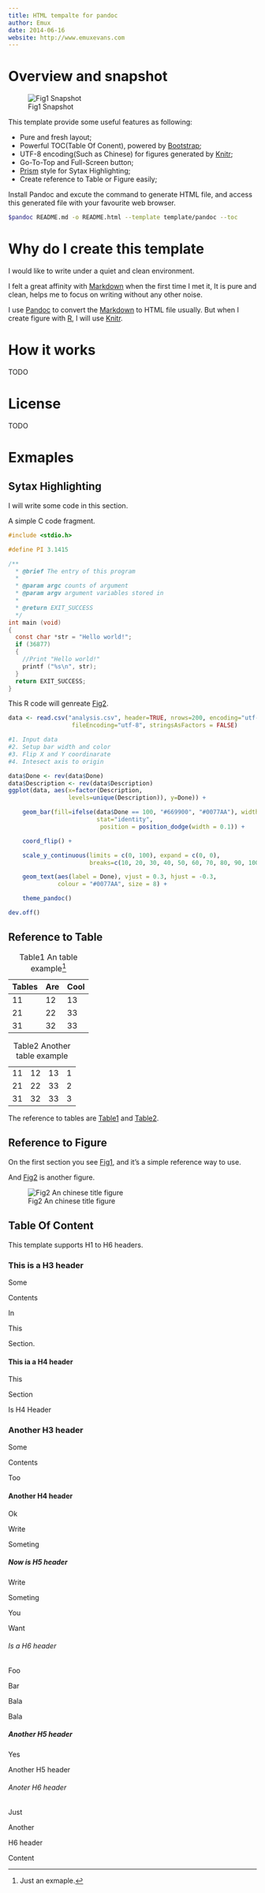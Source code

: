 ```yaml
---
title: HTML tempalte for pandoc
author: Emux
date: 2014-06-16
website: http://www.emuxevans.com
---
```


Overview and snapshot
=====================
![Fig1 Snapshot](http://a.hiphotos.bdimg.com/album/s%3D1600%3Bq%3D90/sign=ef13943174c6a7efbd26ac20cdca9420/f9198618367adab442ef2aad89d4b31c8701e424.jpg)

This template provide some useful features as following:

* Pure and fresh layout;
* Powerful TOC(Table Of Conent), powered by [Bootstrap](http://www.bootcss.com/);
* UTF-8 encoding(Such as Chinese) for figures generated by [Knitr](http://www.yihui.name/knitr);
* Go-To-Top and Full-Screen button;
* [Prism](http://www.prismjs.com) style for Sytax Highlighting;
* Create reference to Table or Figure easily;

Install Pandoc and excute the command to generate HTML file, and access this generated file with your favourite web browser.
```bash
$pandoc README.md -o README.html --template template/pandoc --toc 
```

Why do I create this template
=============================
I would like to write under a quiet and clean environment.


I felt a great affinity with [Markdown](http://daringfireball.net/projects/markdown/syntax) when the first time I met it, 
It is pure and clean, helps me to focus on writing without any other noise.


I use [Pandoc](http://johnmacfarlane.net/pandoc/) to convert the [Markdown](http://daringfireball.net/projects/markdown/syntax) to HTML file usually.
But when I create figure with [R](http://www.r-project.org/), I will use [Knitr](http://www.yihui.name/knitr).


How it works
============
TODO

License
=======
TODO


Exmaples
========

Sytax Highlighting
------------------
I will write some code in this section.

A simple C code fragment.
```.c
#include <stdio.h>

#define PI 3.1415

/**
  * @brief The entry of this program
  *
  * @param argc counts of argument
  * @param argv argument variables stored in
  *
  * @return EXIT_SUCCESS
  */
int main (void)
{
  const char *str = "Hello world!";
  if (36877)
  {
    //Print "Hello world!"
    printf ("%s\n", str);
  }
  return EXIT_SUCCESS;
}
```


This R code will genreate [Fig2](#Fig2).
```.r
data <- read.csv("analysis.csv", header=TRUE, nrows=200, encoding="utf-8", 
                  fileEncoding="utf-8", stringsAsFactors = FALSE)

#1. Input data
#2. Setup bar width and color
#3. Flip X and Y coordinarate
#4. Intesect axis to origin

data$Done <- rev(data$Done)
data$Description <- rev(data$Description)
ggplot(data, aes(x=factor(Description, 
                 levels=unique(Description)), y=Done)) + 

    geom_bar(fill=ifelse(data$Done == 100, "#669900", "#0077AA"), width=.3, 
                         stat="identity", 
                          position = position_dodge(width = 0.1)) + 

    coord_flip() +  

    scale_y_continuous(limits = c(0, 100), expand = c(0, 0), 
                       breaks=c(10, 20, 30, 40, 50, 60, 70, 80, 90, 100)) +

    geom_text(aes(label = Done), vjust = 0.3, hjust = -0.3,
              colour = "#0077AA", size = 8) +

    theme_pandoc()

dev.off()
```
 

Reference to Table
------------------

Tables  Are     Cool
------  ------  ------  
11      12      13
21      22      33
31      32      33

:Table1 An table example[^1]


------  ------  ------  ---
11      12      13        1
21      22      33        2
31      32      33        3
------  ------  ------  ---

:Table2 Another table example

The reference to tables are [Table1](#Table1) and [Table2](#Table2).


Reference to Figure
-------------------
On the first section you see [Fig1](#Fig1), and it's a simple reference way to use.

And [Fig2](#Fig2) is another figure.

![Fig2 An chinese title figure](figure/fig-1.png) 


Table Of Content
------------------
This template supports H1 to H6 headers.

### This is a H3 header
Some

Contents

In

This 

Section.

#### This ia a H4 header
This

Section

Is H4 Header


### Another H3 header
Some 

Contents

Too

#### Another H4 header
Ok

Write 

Someting

##### Now is H5 header
Write 

Someting

You 

Want

###### Is a H6 header

Foo

Bar

Bala

Bala


##### Another H5 header
Yes

Another H5 header


###### Anoter H6 header

Just

Another

H6 header

Content



[^1]:Just an exmaple.
